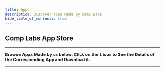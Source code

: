 ```yaml
---
title: Apps
description: Discover Apps Made by Comp Labs.
hide_table_of_contents: true
---
```



## Comp Labs App Store

---

**Browse Apps Made by us below. Click on the `i` icon to See the Details of the Corresponding App and Download it.**

___

  <StyledEngineProvider injectFirst>
    <AppsList />
  </StyledEngineProvider>